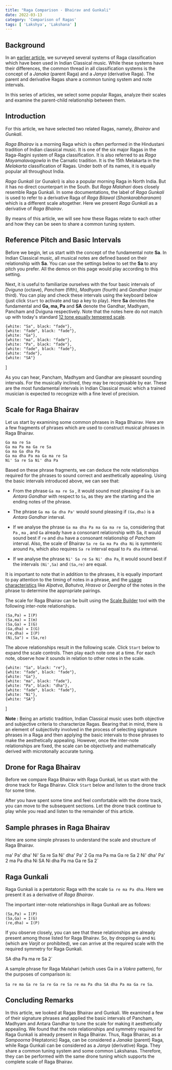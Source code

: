 ```yaml
---
title: "Raga Comparison - Bhairav and Gunkali"
date: 2022-03-13
category: 'Comparison of Ragas'
tags: [ 'Lakshya', 'Lakshana' ]
---
```



## Background

In an [earlier article](/learn/raga-classification/), we surveyed several systems of Raga classification which have been used in Indian Classical music. While these systems have their differences, the common thread in all classification systems is the concept of a *Janaka* (parent Raga) and a *Janya* (derivative Raga). The parent and derivative Ragas share a common tuning system and note intervals.

In this series of articles, we select some popular Ragas, analyze their scales and examine the parent-child relationship between them.

## Introduction

For this article, we have selected two related Ragas, namely, *Bhairav* and *Gunkali*.

*Raga Bhairav* is a morning Raga which is often performed in the Hindustani tradition of Indian classical music. It is one of the six major Ragas in the Raga-Ragini system of Raga classification. It is also referred to as *Raga Mayamalavagowla* in the Carnatic tradition. It is the 15th Melakarta in the *Melakarta* classification of Ragas. Under both of its names, it is equally popular all throughout India.

*Raga Gunkali* (or Gunakri) is also a popular morning Raga in North India. But it has no direct counterpart in the South. But *Raga Malahari* does closely resemble Raga Gunkali. In some documentations, the label of *Raga Gunkali* is used to refer to a derivative Raga of *Raga Bilawal* (*Shankarabharanam*) which is a different scale altogether. Here we present *Raga Gunkali* as a derivative of *Raga Bhairav*.

By means of this article, we will see how these Ragas relate to each other and how they can be seen to share a common tuning system.

## Reference Pitch and Basic Intervals

Before we begin, let us start with the concept of the fundamental note **Sa**. In Indian Classical music, all musical notes are defined based on their relationship with **Sa**. You can use the settings below to set the **Sa** to any pitch you prefer. All the demos on this page would play according to this setting.

<CommonPitch />

Next, it is useful to familiarize ourselves with the four basic intervals of *Dviguna*  (octave), *Pancham* (fifth), *Madhyam* (fourth) and *Gandhar* (major third). You can play and check these intervals using the keyboard below (just click `Start` to activate and tap a key to play). Here **Sa** denotes the fundamental and **Ga, ma, Pa** and **SA** denote the Gandhar, Madhyam, Pancham and Dviguna respectively. Note that the notes here do not match up with today's standard [12 tone equally tempered scale](https://en.wikipedia.org/wiki/12_equal_temperament).

    {white: "Sa", black: "fade"},
    {white: "fade", black: "fade"},
    {white: "Ga"},
    {white: "ma", black: "fade"},
    {white: "Pa", black: "fade"},
    {white: "fade", black: "fade"},
    {white: "fade"},
    {white: "SA"}
]

<ScalePlayer title='Basic Intervals' noteSpec={notesBasicIntervals} scale={scaleBasicIntervals} />

As you can hear, Pancham, Madhyam and Gandhar are pleasant sounding intervals. For the musically inclined, they may be recognisable by ear. These are the most fundamental intervals in Indian Classical music which a trained musician is expected to recognize with a fine level of precision.

## Scale for Raga Bhairav

Let us start by examining some common phrases in Raga Bhairav. Here are a few fragments of phrases which are used to construct musical phrases in Raga Bhairav.

```
Ga ma re Sa
Ga ma Pa ma Ga re Sa
Ga ma Ga dha Pa
Ga ma dha Pa ma Ga ma re Sa
Ni' Sa re Sa Ni' dha Pa
```

Based on these phrase fragments, we can deduce the note relationships required for the phrases to sound correct and aesthetically appealing. Using the basic intervals introduced above, we can see that:

* From the phrase `Ga ma re Sa` , it would sound most pleasing if `Ga` is an *Antara Gandhar* with respect to `Sa`, as they are the starting and the ending notes of the phrase.

* The phrase `Ga ma Ga dha Pa'` would sound pleasing if `(Ga,dha)` is a *Antara Gandhar* interval. 

* If we analyse the phrase `Ga ma dha Pa ma Ga ma re Sa`, considering that `Pa` , `ma` , and `Ga` already have a consonant relationship with Sa, it would sound best if `re` and `dha` have a consonant relationship of *Pancham* interval. Also, the scale of Bhairav `Sa re Ga ma Pa dha Ni` is symmteric around `Pa`, which also requires `Sa re` interval equal to `Pa dha` interval.
    
* If we analyse the phrase `Ni' Sa re Sa Ni' dha Pa`, it would sound best if the intervals `(Ni',Sa)` and `(Sa,re)` are equal.
    
It is important to note that in addition to the phrases, it is equally important to pay attention to the timing of notes in a phrase, and the [usage characteristics](/learn/grammar-of-music) like *Alpatva*, *Bahutva*, *Hrasva* or *Deergha* of the notes in the phrase to determine the appropriate pairings.

The scale for Raga Bhairav can be built using the [Scale Builder](/scalebuilder/) tool with the following inter-note relationships.

```
(Sa,Pa) = I(P)
(Sa,ma) = I(m)
(Sa,Ga) = I(G)
(Ga,dha) = I(G)
(re,dha) = I(P)
(Ni,Sa") = (Sa,re)
```

The above relationships result in the following scale. Click `Start` below to expand the scale controls. Then play each note one at a time. For each note, observe how it sounds in relation to other notes in the scale.

    {white: "Sa", black: "re"},
    {white: "fade", black: "fade"},
    {white: "Ga"},
    {white: "ma", black: "fade"},
    {white: "Pa", black: "dha"},
    {white: "fade", black: "fade"},
    {white: "Ni"},
    {white: "SA"}
]

<ScalePlayer title='Scale for Raga Bhairav' noteSpec={noteSpecBhairav} scale={bhairavScale} />

    
<Notice>

**Note :** Being an artistic tradition, Indian Classical music uses both objective and subjective criteria to characterize Ragas. Bearing that in mind, there is an element of subjectivity involved in the process of selecting signature phrases in a Raga and then applying the basic intervals to those phrases to make the aesthetically appealing. However, once the inter-note relationships are fixed, the scale can be objectively and mathematically derived with microtonally accurate tuning.

</Notice>


## Drone for Raga Bhairav

Before we compare Raga Bhairav with Raga Gunkali, let us start with the drone track for Raga Bhairav. Click `Start` below and listen to the drone track for some time.

<DronePlayer title='Drone for Raga Bhairav' settings={bhairavDrone} />

After you have spent some time and feel comfortable with the drone track, you can move to the subsequent sections. Let the drone track continue to play while you read and listen to the remainder of this article.

## Sample phrases in Raga Bhairav

Here are some simple phrases to understand the scale and structure of Raga Bhairav.

ma' Pa' dha' Ni' Sa re Sa Ni' dha' Pa' 2
Ga ma Pa ma Ga re Sa 2 Ni' dha' Pa' 2
ma Pa dha Ni SA Ni dha Pa ma Ga re Sa 2`

<MotifPlayer title='Aarohi and Avarohi phrases for Raga Bhairav' motif={bhairavMotif} scale={bhairavScale} />

## Raga Gunkali

Raga Gunkali is a pentatonic Raga with the scale `Sa re ma Pa dha`. Here we present it as a derivative of *Raga Bhairav*.

The important inter-note relationships in Raga Gunkali are as follows:

```
(Sa,Pa) = I(P)
(Sa,Ga) = I(G)
(re,dha) = I(P)
```
If you observe closely, you can see that these relationships are already present among those listed for Raga Bhairav. So, by dropping `Ga` and `Ni` (which are *Varjit* or prohibited), we can arrive at the required scale with the required symmetry for Raga Gunkali.

SA dha Pa ma re Sa 2`

<MotifPlayer title='Aarohi and Avarohi phrases for Raga Gunkali' motif={gunkaliMotif} scale={bhairavScale} />

A sample phrase for Raga Malahari (which uses Ga in a *Vakra* pattern), for the purposes of comparison is:

`Sa re ma Ga re Sa re Ga re Sa re ma Pa dha SA dha Pa ma Ga re Sa`.

## Concluding Remarks

In this article, we looked at Ragas Bhairav and Gunkali. We examined a few of their signature phrases and applied the basic intervals of Pancham, Madhyam and Antara Gandhar to tune the scale for making it aesthetically appealing. We found that the note relationships and symmetry required for Raga Gunkali is already present in Raga Bhairav. Thus, Raga Bhairav, as a *Sampoorna* (Heptatonic) Raga, can be considered a *Janaka* (parent) Raga, while Raga Gunkali can be considered as a *Janya* (derivative) Raga. They share a common tuning system and some common Lakshanas. Therefore, they can be performed with the same drone tuning which supports the complete scale of Raga Bhairav.
